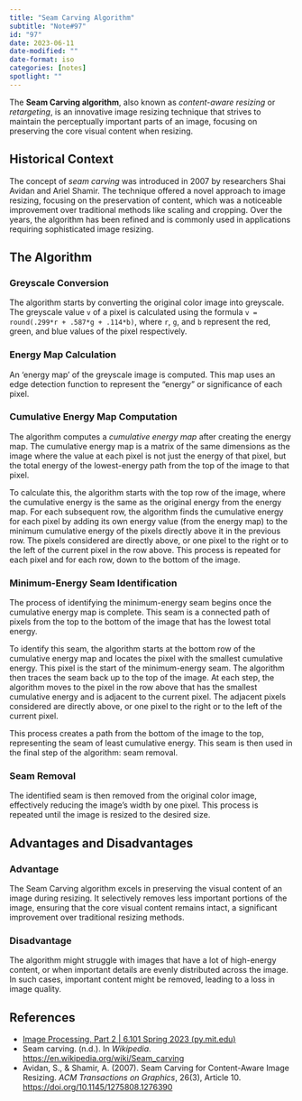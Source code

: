 ```yaml
---
title: "Seam Carving Algorithm"
subtitle: "Note#97"
id: "97"
date: 2023-06-11
date-modified: ""
date-format: iso
categories: [notes]
spotlight: ""
---
```

The **Seam Carving algorithm**, also known as *content-aware resizing* or *retargeting*, is an innovative image resizing technique that strives to maintain the perceptually important parts of an image, focusing on preserving the core visual content when resizing.

## Historical Context

The concept of *seam carving* was introduced in 2007 by researchers Shai Avidan and Ariel Shamir. The technique offered a novel approach to image resizing, focusing on the preservation of content, which was a noticeable improvement over traditional methods like scaling and cropping. Over the years, the algorithm has been refined and is commonly used in applications requiring sophisticated image resizing.

## The Algorithm

### Greyscale Conversion

The algorithm starts by converting the original color image into greyscale. The greyscale value `v` of a pixel is calculated using the formula `v = round(.299*r + .587*g + .114*b)`, where `r`, `g`, and `b` represent the red, green, and blue values of the pixel respectively.

### Energy Map Calculation

An 'energy map' of the greyscale image is computed. This map uses an edge detection function to represent the "energy" or significance of each pixel.

### Cumulative Energy Map Computation

The algorithm computes a *cumulative energy map* after creating the energy map. The cumulative energy map is a matrix of the same dimensions as the image where the value at each pixel is not just the energy of that pixel, but the total energy of the lowest-energy path from the top of the image to that pixel.

To calculate this, the algorithm starts with the top row of the image, where the cumulative energy is the same as the original energy from the energy map. For each subsequent row, the algorithm finds the cumulative energy for each pixel by adding its own energy value (from the energy map) to the minimum cumulative energy of the pixels directly above it in the previous row. The pixels considered are directly above, or one pixel to the right or to the left of the current pixel in the row above. This process is repeated for each pixel and for each row, down to the bottom of the image.

### Minimum-Energy Seam Identification

The process of identifying the minimum-energy seam begins once the cumulative energy map is complete. This seam is a connected path of pixels from the top to the bottom of the image that has the lowest total energy.

To identify this seam, the algorithm starts at the bottom row of the cumulative energy map and locates the pixel with the smallest cumulative energy. This pixel is the start of the minimum-energy seam. The algorithm then traces the seam back up to the top of the image. At each step, the algorithm moves to the pixel in the row above that has the smallest cumulative energy and is adjacent to the current pixel. The adjacent pixels considered are directly above, or one pixel to the right or to the left of the current pixel.

This process creates a path from the bottom of the image to the top, representing the seam of least cumulative energy. This seam is then used in the final step of the algorithm: seam removal.

### Seam Removal

The identified seam is then removed from the original color image, effectively reducing the image's width by one pixel. This process is repeated until the image is resized to the desired size.

## Advantages and Disadvantages

### Advantage

The Seam Carving algorithm excels in preserving the visual content of an image during resizing. It selectively removes less important portions of the image, ensuring that the core visual content remains intact, a significant improvement over traditional resizing methods.

### Disadvantage

The algorithm might struggle with images that have a lot of high-energy content, or when important details are evenly distributed across the image. In such cases, important content might be removed, leading to a loss in image quality.

## References

* [Image Processing, Part 2 | 6.101 Spring 2023 (py.mit.edu)](https://py.mit.edu/spring23/labs/image_processing_2)
* Seam carving. (n.d.). In *Wikipedia*. [https://en.wikipedia.org/wiki/Seam_carving](https://en.wikipedia.org/wiki/Seam_carving)
* Avidan, S., & Shamir, A. (2007). Seam Carving for Content-Aware Image Resizing. *ACM Transactions on Graphics*, 26(3), Article 10. [https://doi.org/10.1145/1275808.1276390](https://doi.org/10.1145/1275808.1276390)
